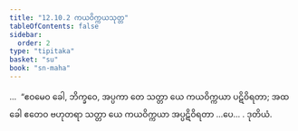 ```yaml
---
title: "12.10.2 ကယဝိက္ကယသုတ္တ"
tableOfContents: false
sidebar:
  order: 2
type: "tipitaka"
basket: "su"
book: "sn-maha"
---
```



<DynamicBreadcrumb />

<Division number="1162" book="sn-maha">

<Paragraph number="2507" book="sn-maha">
…  “ဧဝမေဝ ခေါ, ဘိက္ခဝေ, အပ္ပကာ တေ သတ္တာ ယေ ကယဝိက္ကယာ ပဋိဝိရတာ; အထ ခေါ ဧတေဝ ဗဟုတရာ သတ္တာ ယေ ကယဝိက္ကယာ အပ္ပဋိဝိရတာ …ပေ… .

</Paragraph>
</Division>

<Paragraph number="2508" type="center" book="sn-maha">
ဒုတိယံ.
</Paragraph>